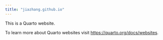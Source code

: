 ```yaml
---
title: "jiazhang.github.io"
---
```


This is a Quarto website.

To learn more about Quarto websites visit <https://quarto.org/docs/websites>.
